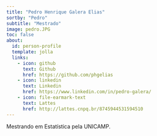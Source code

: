 ```yaml
---
title: "Pedro Henrique Galera Elias"
sortby: "Pedro"
subtitle: "Mestrado"
image: pedro.JPG
toc: false
about:
  id: person-profile
  template: jolla
  links:
    - icon: github
      text: Github
      href: https://github.com/phgelias
    - icon: linkedin
      text: Linkedin
      href: https://www.linkedin.com/in/pedro-galera/
    - icon: file-earmark-text
      text: Lattes
      href: http://lattes.cnpq.br/8745944531594510
---
```



:::{#person-profile}
:::


Mestrando em Estatística pela UNICAMP.